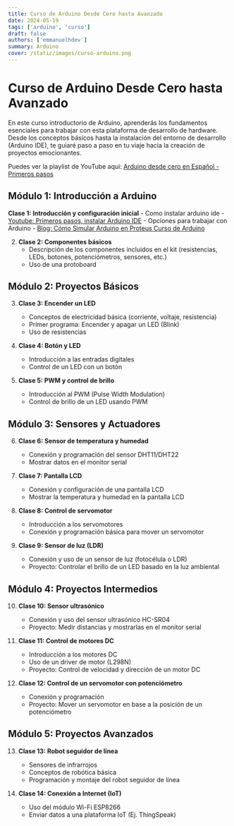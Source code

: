 ```yaml
---
title: Curso de Arduino Desde Cero hasta Avanzado
date: 2024-05-19
tags: ['arduino', 'curso']
draft: false
authors: ['emmanuelhdev']
summary: Arduino
cover: /static/images/curso-arduino.png
---
```


# Curso de Arduino Desde Cero hasta Avanzado

En este curso introductorio de Arduino, aprenderás los fundamentos esenciales para trabajar con esta plataforma de desarrollo de hardware. Desde los conceptos básicos hasta la instalación del entorno de desarrollo (Arduino IDE), te guiaré paso a paso en tu viaje hacia la creación de proyectos emocionantes.

Puedes ver la playlist de YouTube aqui: [Arduino desde cero en Español - Primeros pasos](https://www.youtube.com/playlist?list=PLjsxenlAapaD6oAJJQnnCF5DHZzjTpNxA)

<TOCInline toc={props.toc} />

## **Módulo 1: Introducción a Arduino**

**Clase 1: Introducción y configuración inicial** - Como instalar arduino ide - [Youtube: Primeros pasos, instalar Arduino IDE](https://www.youtube.com/watch?v=8TEaHdYadjY&list=PLjsxenlAapaD6oAJJQnnCF5DHZzjTpNxA) - Opciones para trabajar con Arduino - [Blog: Cómo Simular Arduino en Proteus Curso de Arduino](/blog/proteus/como-simular-arduinos-en-proteus-curso-de-arduino)

2. **Clase 2: Componentes básicos**
   - Descripción de los componentes incluidos en el kit (resistencias, LEDs, botones, potenciómetros, sensores, etc.)
   - Uso de una protoboard

## **Módulo 2: Proyectos Básicos**

3. **Clase 3: Encender un LED**

   - Conceptos de electricidad básica (corriente, voltaje, resistencia)
   - Primer programa: Encender y apagar un LED (Blink)
   - Uso de resistencias

4. **Clase 4: Botón y LED**

   - Introducción a las entradas digitales
   - Control de un LED con un botón

5. **Clase 5: PWM y control de brillo**
   - Introducción al PWM (Pulse Width Modulation)
   - Control de brillo de un LED usando PWM

## **Módulo 3: Sensores y Actuadores**

6. **Clase 6: Sensor de temperatura y humedad**

   - Conexión y programación del sensor DHT11/DHT22
   - Mostrar datos en el monitor serial

7. **Clase 7: Pantalla LCD**

   - Conexión y configuración de una pantalla LCD
   - Mostrar la temperatura y humedad en la pantalla LCD

8. **Clase 8: Control de servomotor**

   - Introducción a los servomotores
   - Conexión y programación básica para mover un servomotor

9. **Clase 9: Sensor de luz (LDR)**
   - Conexión y uso de un sensor de luz (fotocélula o LDR)
   - Proyecto: Controlar el brillo de un LED basado en la luz ambiental

## **Módulo 4: Proyectos Intermedios**

10. **Clase 10: Sensor ultrasónico**

    - Conexión y uso del sensor ultrasónico HC-SR04
    - Proyecto: Medir distancias y mostrarlas en el monitor serial

11. **Clase 11: Control de motores DC**

    - Introducción a los motores DC
    - Uso de un driver de motor (L298N)
    - Proyecto: Control de velocidad y dirección de un motor DC

12. **Clase 12: Control de un servomotor con potenciómetro**
    - Conexión y programación
    - Proyecto: Mover un servomotor en base a la posición de un potenciómetro

## **Módulo 5: Proyectos Avanzados**

13. **Clase 13: Robot seguidor de línea**

    - Sensores de infrarrojos
    - Conceptos de robótica básica
    - Programación y montaje del robot seguidor de línea

14. **Clase 14: Conexión a Internet (IoT)**
    - Uso del módulo Wi-Fi ESP8266
    - Enviar datos a una plataforma IoT (Ej. ThingSpeak)
